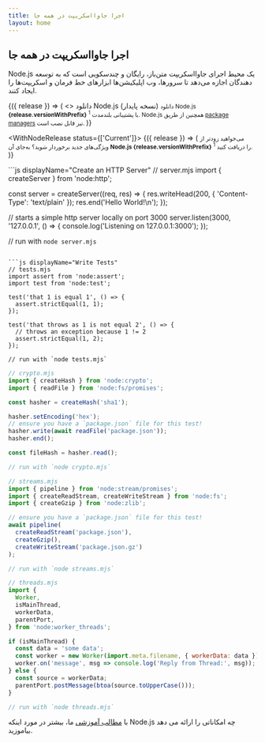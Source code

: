 ```yaml
---
title: اجرا جاوااسکریپت در همه جا
layout: home
---
```


<section>
<WithBadge section="index" />

<div>
  <h1 className="special">اجرا جاوااسکریپت در همه جا</h1>

Node.js یک محیط اجرای جاوااسکریپت متن‌باز، رایگان و چندسکویی است
که به توسعه دهندگان اجازه می‌دهد تا سرورها، وب اپلیکیشن‌ها
ابزارهای خط فرمان و اسکریپت‌ها را ایجاد کنند.

</div>

<div>
  <WithNodeRelease status={['LTS']}>
    {({ release }) => (
      <>
        <DownloadButton release={release}>دانلود Node.js (نسخه پایدار)</DownloadButton>
        <small>
          دانلود Node.js <b>{release.versionWithPrefix}</b>
          <sup title="دانلود نصب‌کننده Node.js برای پلتفرم فعلی شما">1</sup> با پشتیبانی بلندمدت.
          Node.js همچنین از طریق <a href="/download/package-manager">package managers</a> نیز قابل نصب است.
        </small>
      </>
    )}
  </WithNodeRelease>

  <WithNodeRelease status={['Current']}>
    {({ release }) => (
      <small>
        می‌خواهید زودتر از ویژگی‌های جدید برخوردار شوید؟
        به‌جای آن <b>Node.js <DownloadLink release={release}>{release.versionWithPrefix}</DownloadLink></b>
        <sup title="دانلود نصب‌کننده Node.js برای پلتفرم فعلی شما">1</sup> را دریافت کنید.
      </small>
    )}
  </WithNodeRelease>
</div>
</section>

<section>
<div>
  ```js displayName="Create an HTTP Server"
  // server.mjs
  import { createServer } from 'node:http';

const server = createServer((req, res) => {
res.writeHead(200, { 'Content-Type': 'text/plain' });
res.end('Hello World!\n');
});

// starts a simple http server locally on port 3000
server.listen(3000, '127.0.0.1', () => {
console.log('Listening on 127.0.0.1:3000');
});

// run with `node server.mjs`

````

```js displayName="Write Tests"
// tests.mjs
import assert from 'node:assert';
import test from 'node:test';

test('that 1 is equal 1', () => {
  assert.strictEqual(1, 1);
});

test('that throws as 1 is not equal 2', () => {
  // throws an exception because 1 != 2
  assert.strictEqual(1, 2);
});

// run with `node tests.mjs`
````

```js displayName="Read and Hash a File"
// crypto.mjs
import { createHash } from 'node:crypto';
import { readFile } from 'node:fs/promises';

const hasher = createHash('sha1');

hasher.setEncoding('hex');
// ensure you have a `package.json` file for this test!
hasher.write(await readFile('package.json'));
hasher.end();

const fileHash = hasher.read();

// run with `node crypto.mjs`
```

```js displayName="Streams Pipeline"
// streams.mjs
import { pipeline } from 'node:stream/promises';
import { createReadStream, createWriteStream } from 'node:fs';
import { createGzip } from 'node:zlib';

// ensure you have a `package.json` file for this test!
await pipeline(
  createReadStream('package.json'),
  createGzip(),
  createWriteStream('package.json.gz')
);

// run with `node streams.mjs`
```

```js displayName="Work with Threads"
// threads.mjs
import {
  Worker,
  isMainThread,
  workerData,
  parentPort,
} from 'node:worker_threads';

if (isMainThread) {
  const data = 'some data';
  const worker = new Worker(import.meta.filename, { workerData: data });
  worker.on('message', msg => console.log('Reply from Thread:', msg));
} else {
  const source = workerData;
  parentPort.postMessage(btoa(source.toUpperCase()));
}

// run with `node threads.mjs`
```

</div>

با [مطالب آموزشی](/learn) ما، بیشتر در مورد اینکه Node.js چه امکاناتی را ارائه می دهد بیاموزید.

</section>
